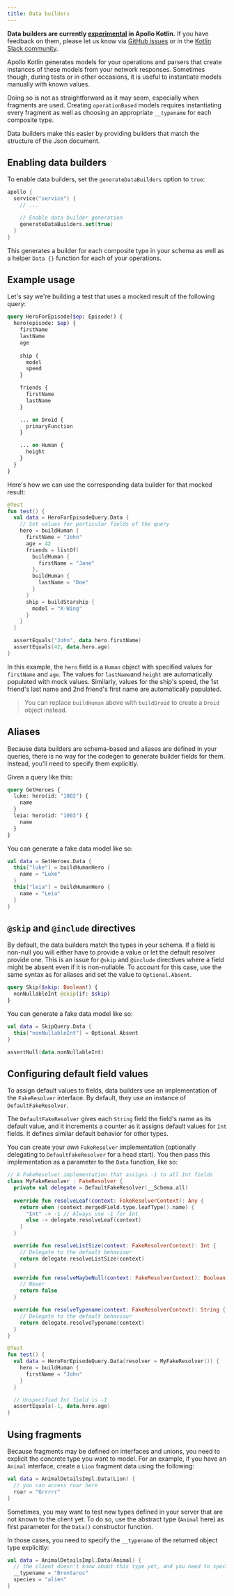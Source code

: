 ```yaml
---
title: Data builders
---
```


<ExperimentalFeature>

**Data builders are currently [experimental](https://www.apollographql.com/docs/resources/product-launch-stages/#experimental-features) in Apollo Kotlin.** If you have feedback on them, please let us know via [GitHub issues](https://github.com/apollographql/apollo-kotlin/issues/new?assignees=&labels=Type%3A+Bug&template=bug_report.md) or in the [Kotlin Slack community](https://slack.kotl.in/).

</ExperimentalFeature>

Apollo Kotlin generates models for your operations and parsers that create instances of these models from your network responses. Sometimes though, during tests or in other occasions, it is useful to instantiate models manually with known values.

Doing so is not as straightforward as it may seem, especially when fragments are used. Creating `operationBased` models requires instantiating every fragment as well as choosing an appropriate `__typename` for each composite type.

Data builders make this easier by providing builders that match the structure of the Json document.

## Enabling data builders

To enable data builders, set the `generateDataBuilders` option to `true`:

```kotlin title="build.gradle[.kts]"
apollo {
  service("service") {
    // ...

    // Enable data builder generation
    generateDataBuilders.set(true)
  }
}
```

This generates a builder for each composite type in your schema as well as a helper `Data {}` function for each of your operations.

## Example usage

Let's say we're building a test that uses a mocked result of the following query:

```graphql
query HeroForEpisode($ep: Episode!) {
  hero(episode: $ep) {
    firstName
    lastName
    age
    
    ship {
      model
      speed
    }

    friends {
      firstName
      lastName
    }

    ... on Droid {
      primaryFunction
    }

    ... on Human {
      height
    }
  }
}
```

Here's how we can use the corresponding data builder for that mocked result:

```kotlin
@Test
fun test() {
  val data = HeroForEpisodeQuery.Data {
    // Set values for particular fields of the query
    hero = buildHuman {
      firstName = "John"
      age = 42
      friends = listOf(
        buildHuman {
          firstName = "Jane"
        }, 
        buildHuman {
          lastName = "Doe"
        }
      )
      ship = buildStarship {
        model = "X-Wing"
      }
    }
  }

  assertEquals("John", data.hero.firstName)
  assertEquals(42, data.hero.age)
}
```

In this example, the `hero` field is a `Human` object with specified values for `firstName` and `age`. The values for `lastName`and `height` are automatically populated with mock values.
Similarly, values for the ship's speed, the 1st friend's last name and 2nd friend's first name are automatically populated.

> You can replace `buildHuman` above with `buildDroid` to create a `Droid` object instead.

## Aliases 

Because data builders are schema-based and aliases are defined in your queries, there is no way for the codegen to generate builder fields for them. Instead, you'll need to specify them explicitly.

Given a query like this:

```graphql
query GetHeroes {
  luke: hero(id: "1002") {
    name
  }
  leia: hero(id: "1003") {
    name
  }
}
```

You can generate a fake data model like so:

```kotlin
val data = GetHeroes.Data {
  this["luke"] = buildHumanHero {
    name = "Luke"
  }
  this["leia"] = buildHumanHero {
    name = "Leia"
  }
}
```

## `@skip` and `@include` directives

By default, the data builders match the types in your schema. If a field is non-null you will either have to provide a value or let the default resolver provide one. This is an issue for `@skip` and `@include` directives where a field might be absent even if it is non-nullable. To account for this case, use the same syntax as for aliases and set the value to `Optional.Absent`.

```graphql
query Skip($skip: Boolean!) {
  nonNullableInt @skip(if: $skip)
}
```

You can generate a fake data model like so:

```kotlin
val data = SkipQuery.Data {
  this["nonNullableInt"] = Optional.Absent
}

assertNull(data.nonNullableInt) 
```

## Configuring default field values

To assign default values to fields, data builders use an implementation of the `FakeResolver` interface. By default, they use an instance of `DefaultFakeResolver`.

The `DefaultFakeResolver` gives each `String` field the field's name as its default value, and it increments a counter as it assigns default values for `Int` fields. It defines similar default behavior for other types.

You can create your _own_ `FakeResolver` implementation (optionally delegating to `DefaultFakeResolver` for a head start). You then pass this implementation as a parameter to the `Data` function, like so:

```kotlin {6}
// A FakeResolver implementation that assigns -1 to all Int fields
class MyFakeResolver : FakeResolver {
  private val delegate = DefaultFakeResolver(__Schema.all)
  
  override fun resolveLeaf(context: FakeResolverContext): Any {
    return when (context.mergedField.type.leafType().name) {
      "Int" -> -1 // Always use -1 for Int
      else -> delegate.resolveLeaf(context) 
    }
  }

  override fun resolveListSize(context: FakeResolverContext): Int {
    // Delegate to the default behaviour
    return delegate.resolveListSize(context)
  }

  override fun resolveMaybeNull(context: FakeResolverContext): Boolean {
    // Never 
    return false
  }

  override fun resolveTypename(context: FakeResolverContext): String {
    // Delegate to the default behaviour
    return delegate.resolveTypename(context)
  }
}

@Test
fun test() {
  val data = HeroForEpisodeQuery.Data(resolver = MyFakeResolver()) {
    hero = buildHuman {
      firstName = "John"
    }
  }

  // Unspecified Int field is -1
  assertEquals(-1, data.hero.age)
}
```

## Using fragments 

Because fragments may be defined on interfaces and unions, you need to explicit the concrete type you want to model. For an example, if you have an `Animal` interface, create a `Lion` fragment data using the following:

```kotlin
val data = AnimalDetailsImpl.Data(Lion) {
  // you can access roar here
  roar = "Grrrrr"
}
```

Sometimes, you may want to test new types defined in your server that are not known to the client yet. To do so, use the abstract type (`Animal` here) as first parameter for the `Data()` constructor function. 

In those cases, you need to specify the `__typename` of the returned object type explicitly: 

```kotlin
val data = AnimalDetailsImpl.Data(Animal) {
  // the client doesn't know about this type yet, and you need to specify it explicitly
  __typename = "Brontaroc"
  species = "alien"
}
```